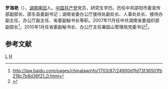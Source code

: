 '''罗海艳'''（{{bd|1958年|4月||catIdx=L罗}}），[[湖南|湖南]][[隆回|隆回]]人。[[中国共产党|中国共产党]]党员，研究生学历。历任中共邵阳市委宣传部副部长、邵东县委副书记；湖南省委办公厅接待处副处长、人事处处长、接待办副主任、办公厅副主任、省委副秘书长等职。2007年11月任中共湖南省委组织部副部长<ref>http://law.baidu.com/pages/chinalawinfo/1703/87/24900d1fd73f36501fb218c7b8d36f21_0.html</ref>，2010年1月任省委副秘书长、办公厅主任兼韶山管理局党委书记<ref>{{cite web |url=http://www.hnredstar.gov.cn/qwgg/rsrm/t20100208_283111.html |title=存档副本 |accessdate=2012年2月2日 |deadurl=yes |archiveurl=https://web.archive.org/web/20100327213742/http://www.hnredstar.gov.cn/qwgg/rsrm/t20100208_283111.html |archivedate=2010年3月27日 |df= }}</ref>。

==参考文献==
<references />

{{start box}}
{{s-ppo}}
{{s-before|[[杨泰波|杨泰波]]}}
{{s-title|[[中国共产党湖南省委员会|中国共产党湖南省委员会]]办公厅主任|2010年1月-}} 
{{s-inc}}
{{s-before|[[袁新华|袁新华]]}}
{{s-title|[[湖南省韶山管理局|湖南省韶山管理局]]党委书记|2010年1月-}} 
{{s-inc}}
{{s-before|[[吕兴胜|吕兴胜]]}}
{{s-title|[[湖南省韶山管理局|湖南省韶山管理局]]党委书记|2006年2月-2007年11月}} 
{{s-after|[[袁新华|袁新华]]}}
{{end box}}

[[Category:隆回人|L]]
[[Category:罗姓|H]]